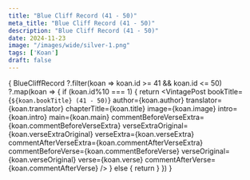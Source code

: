 ```yaml
---
title: "Blue Cliff Record (41 - 50)"
meta_title: "Blue Cliff Record (41 - 50)"
description: "Blue Cliff Record (41 - 50)"
date: 2024-11-23
image: "/images/wide/silver-1.png"
tags: ['Koan']
draft: false
---
```



<div class="container en-koans">

  {
    BlueCliffRecord
      ?.filter(koan => koan.id >= 41 && koan.id <= 50)
      ?.map(koan => {
        if (koan.id%10 === 1) {
          return <VintagePost
            bookTitle={`${koan.bookTitle} (41 - 50)`}
            author={koan.author}
            translator={koan.translator}
                              chapterTitle={koan.title} image={koan.image}
                              intro={koan.intro} main={koan.main}
                              commentBeforeVerseExtra={koan.commentBeforeVerseExtra}
                              verseExtraOriginal={koan.verseExtraOriginal}
                              verseExtra={koan.verseExtra}
                              commentAfterVerseExtra={koan.commentAfterVerseExtra}
                              commentBeforeVerse={koan.commentBeforeVerse}
                              verseOriginal={koan.verseOriginal}
                              verse={koan.verse}
                              commentAfterVerse={koan.commentAfterVerse}
          />
        } else {
          return <VintagePost chapterTitle={koan.title} image={koan.image}
                              intro={koan.intro} main={koan.main}
                              commentBeforeVerseExtra={koan.commentBeforeVerseExtra}
                              verseExtraOriginal={koan.verseExtraOriginal}
                              verseExtra={koan.verseExtra}
                              commentAfterVerseExtra={koan.commentAfterVerseExtra}
                              commentBeforeVerse={koan.commentBeforeVerse}
                              verseOriginal={koan.verseOriginal}
                              verse={koan.verse}
                              commentAfterVerse={koan.commentAfterVerse}
          />
        }
      })
  }

</div>
